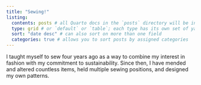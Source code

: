 ```yaml
---
title: "Sewing!"
listing: 
  contents: posts # all Quarto docs in the `posts` directory will be included on your listing page
  type: grid # or `default` or `table`; each type has its own set of yaml options to include
  sort: "date desc" # can also sort on more than one field
  categories: true # allows you to sort posts by assigned categories 
---
```


I taught myself to sew four years ago as a way to combine my interest in fashion with my commitment to sustainability. Since then, I have mended and altered countless items, held multiple sewing positions, and designed my own patterns.
